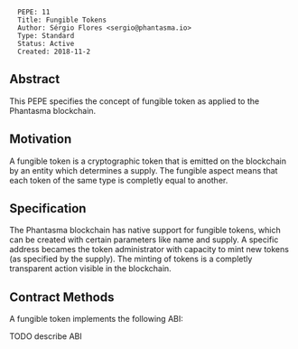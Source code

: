 <pre>
  PEPE: 11
  Title: Fungible Tokens
  Author: Sérgio Flores <sergio@phantasma.io>
  Type: Standard
  Status: Active
  Created: 2018-11-2
</pre>

==Abstract==

This PEPE specifies the concept of fungible token as applied to the Phantasma blockchain.

==Motivation==

A fungible token is a cryptographic token that is emitted on the blockchain by an entity which determines a supply. The fungible aspect means that each token of the same type is completly equal to another.

==Specification==

The Phantasma blockchain has native support for fungible tokens, which can be created with certain parameters like name and supply.
A specific address becames the token administrator with capacity to mint new tokens (as specified by the supply). The minting of tokens is a completly transparent action visible in the blockchain.

==Contract Methods==

A fungible token implements the following ABI:

TODO describe ABI
